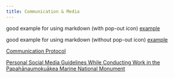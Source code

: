 ```yaml
---
title: Communication & Media
---
```


good example for using markdown (with pop-out icon)
[example](https://example.com){.external target="_blank"}

good example for using markdown (without pop-out icon)
[example](https://example.com){target="_blank"}

[Communication Protocol](https://docs.google.com/document/d/1XaeK8-3qOJfoy9mwuYYnCccQq00Zl-f-r6f2NAd8NjY/edit?tab=t.0){.external target="_blank"}

[Personal Social Media Guidelines While Conducting Work in the Papahānaumokuākea Marine National Monument](https://docs.google.com/document/d/1nd7oxxkSThPauQHRa_RX7uEESaekdvTkthd29AqkFG4/edit?tab=t.0#heading=h.nsul0sl0gzmv){.external target="_blank"}
